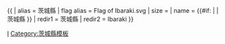 {{ {{{1<noinclude>|country showdata</noinclude>}}}
| alias = 茨城縣
| flag alias = Flag of Ibaraki.svg
| size = {{{size|}}}
| name = {{#if: {{{name|}}} | {{{name|}}} | 茨城縣 }}
<noinclude>
| redir1 = 茨城縣
| redir2 = Ibaraki
</noinclude>
}}<noinclude>
[[Category:日本行政區劃資料模板|I]]
[[Category:茨城縣模板]]
</noinclude>